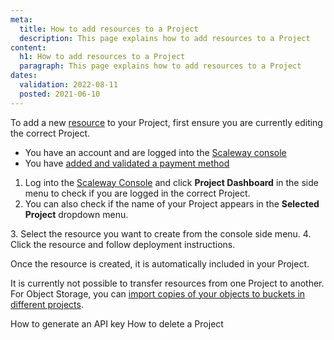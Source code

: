```yaml
---
meta:
  title: How to add resources to a Project
  description: This page explains how to add resources to a Project
content:
  h1: How to add resources to a Project
  paragraph: This page explains how to add resources to a Project
dates:
  validation: 2022-08-11
  posted: 2021-06-10
---
```


To add a new [resource](/console/my-project/concepts/#resources) to your Project, first ensure you are currently editing the correct Project. 

<Message type="requirement">

- You have an account and are logged into the [Scaleway console](https://console.scaleway.com) 
- You have [added and validated a payment method](/console/my-account/how-to/manage-billing-information/#how-to-add-a-payment-method)

</Message>

1. Log into the [Scaleway Console](https://console.scaleway.com) and click **Project Dashboard** in the side menu to check if you are logged in the correct Project. 
2. You can also check if the name of your Project appears in the **Selected Project** dropdown menu. 

  <Lightbox src="scaleway-selected-project.webp" alt="" />
3. Select the resource you want to create from the console side menu.
4. Click the resource and follow deployment instructions. 

Once the resource is created, it is automatically included in your Project. 

<Message type="note">

  It is currently not possible to transfer resources from one Project to another. For Object Storage, you can [import copies of your objects to buckets in different projects](/storage/object/api-cli/import-copy/).

</Message>

<Navigation title="See Also">
  <PreviousButton to="/console/my-project/how-to/generate-api-key/">How to generate an API key</PreviousButton>
  <NextButton to="/console/my-project/how-to/delete-a-project/">How to delete a Project</NextButton>
</Navigation>
